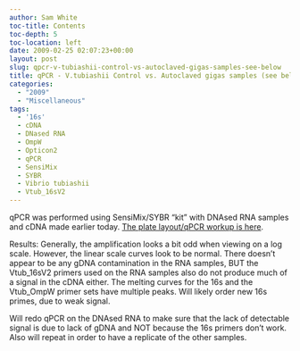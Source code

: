```yaml
---
author: Sam White
toc-title: Contents
toc-depth: 5
toc-location: left
date: 2009-02-25 02:07:23+00:00
layout: post
slug: qpcr-v-tubiashii-control-vs-autoclaved-gigas-samples-see-below
title: qPCR - V.tubiashii Control vs. Autoclaved gigas samples (see below)
categories:
  - "2009"
  - "Miscellaneous"
tags:
  - '16s'
  - cDNA
  - DNased RNA
  - OmpW
  - Opticon2
  - qPCR
  - SensiMix
  - SYBR
  - Vibrio tubiashii
  - Vtub_16sV2
---
```


qPCR was performed using SensiMix/SYBR "kit" with DNAsed RNA samples and cDNA made earlier today. [The plate layout/qPCR workup is here](https://eagle.fish.washington.edu/Arabidopsis/Notebook%20Workup%20Files/20090224-2.jpg).

Results: Generally, the amplification looks a bit odd when viewing on a log scale. However, the linear scale curves look to be normal. There doesn't appear to be any gDNA contamination in the RNA samples, BUT the Vtub_16sV2 primers used on the RNA samples also do not produce much of a signal in the cDNA either. The melting curves for the 16s and the Vtub_OmpW primer sets have multiple peaks. Will likely order new 16s primes, due to weak signal.

Will redo qPCR on the DNAsed RNA to make sure that the lack of detectable signal is due to lack of gDNA and NOT because the 16s primers don't work. Also will repeat in order to have a replicate of the other samples.
